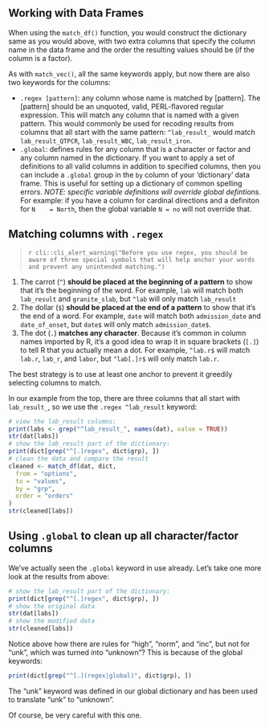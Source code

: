 ## Working with Data Frames

When using the `match_df()` function, you would construct the dictionary same
as you would above, with two extra columns that specify the column name in the
data frame and the order the resulting values should be (if the column is a
factor).

As with `match_vec()`, all the same keywords apply, but now there are also two
keywords for the columns:

 - `.regex [pattern]`: any column whose name is matched by [pattern]. The
   [pattern] should be an unquoted, valid, PERL-flavored regular expression.
   This will match any column that is named with a given pattern. This would
   commonly be used for recoding results from columns that all start with the
   same pattern: `^lab_result_` would match `lab_result_QTPCR`,
   `lab_result_WBC`, `lab_result_iron`. 
 - `.global`: defines rules for any column that is a character or factor and
   any column named in the dictionary. If you want to apply a set of
   definitions to all valid columns in addition to specified columns, then you
   can include a `.global` group in the `by` column of your ‘dictionary’ data
   frame. This is useful for setting up a dictionary of common spelling errors.
   _NOTE: specific variable definitions will override global defintions._ For
   example: if you have a column for cardinal directions and a definiton for `N
   = North`, then the global variable `N = no` will not override that. 

## Matching columns with `.regex`

> `r cli::cli_alert_warning("Before you use regex, you should be aware of three special symbols that will help anchor your words and prevent any unintended matching.")`

1. The carrot (`^`) **should be placed at the beginning of a pattern** to show
   that it's the beginning of the word. For example, `lab` will match both
   `lab_result` and `granite_slab`, but `^lab` will only match `lab_result`
2. The dollar (`$`) **should be placed at the end of a pattern** to show that it's
   the end of a word. For example, `date` will match both `admission_date` and 
   `date_of_onset`, but `date$` will only match `admission_date$`.
3. The dot (`.`) **matches any character**. Because it's common in column names
   imported by R, it's a good idea to wrap it in square brackets (`[.]`) to
   tell R that you actually mean a dot. For example, `^lab.r$` will match
   `lab.r`, `lab_r`, and `labor`, but `^lab[.]r$` will only match `lab.r`.

The best strategy is to use at least one anchor to prevent it greedily selecting
columns to match. 

In our example from the top, there are three columns that all start with 
`lab_result_`, so we use the `.regex ^lab_result` keyword:

```r
# view the lab_result columns:
print(labs <- grep("^lab_result_", names(dat), value = TRUE))
str(dat[labs])
# show the lab_result part of the dictionary:
print(dict[grep("^[.]regex", dict$grp), ])
# clean the data and compare the result
cleaned <- match_df(dat, dict, 
  from = "options", 
  to = "values", 
  by = "grp", 
  order = "orders"
) 
str(cleaned[labs])
```

## Using `.global` to clean up all character/factor columns

We've actually seen the `.global` keyword in use already. Let's take one more
look at the results from above:

```r
# show the lab_result part of the dictionary:
print(dict[grep("^[.]regex", dict$grp), ])
# show the original data
str(dat[labs])
# show the modified data
str(cleaned[labs])
```

Notice above how there are rules for "high", "norm", and "inc", but not for
"unk", which was turned into "unknown"? This is because of the global keywords:

```r
print(dict[grep("^[.](regex|global)", dict$grp), ])
```

The "unk" keyword was defined in our global dictionary and has been used to
translate "unk" to "unknown".

Of course, be very careful with this one.


